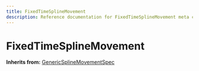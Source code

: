 ```yaml
---
title: FixedTimeSplineMovement
description: Reference documentation for FixedTimeSplineMovement meta class
---
```



# FixedTimeSplineMovement

**Inherits from:** [GenericSplineMovementSpec](/classes/genericsplinemovementspec)

<ClassDetails file="/db/classes/FixedTimeSplineMovement.efe4fa3ab25f.json" />

